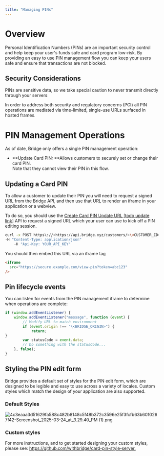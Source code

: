 ```yaml
---
title: "Managing PINs"
---
```


# **Overview**

Personal Identification Numbers (PINs) are an important security control and help keep your user's funds safe and card program low-risk. By providing an easy to use PIN management flow you can keep your users safe and ensure that transactions are not blocked.

## **Security Considerations**

PINs are sensitive data, so we take special caution to never transmit directly through your servers

In order to address both security and regulatory concerns (PCI) all PIN operations are mediated via time-limited, single-use URLs surfaced in hosted frames.

# **PIN Management Operations**

As of date, Bridge only offers a single PIN management operation:

- **Update Card PIN: **Allows customers to securely set or change their card PIN.\
  Note that they cannot view their PIN in this flow.

## **Updating a Card PIN**

To allow a customer to update their PIN you will need to request a signed URL from the Bridge API, and then use that URL to render an iframe in your application or a webview.

To do so, you should use the [<u>Create Card PIN Update URL</u>](https://apidocs.bridge.xyz/reference/post_customers-customerid-card-accounts-cardaccountid-pin)<u> [todo update link]</u> API to request a signed URL which your user can use to kick off a PIN editing session.

```bash
curl -x POST https\://<https://api.bridge.xyz/customers/>\<CUSTOMER_ID>/card_accounts/\<CARD_ACCOUNT_ID>/pin  
-H "Content-Type: application/json"  
 	-H "Api-Key: YOUR_API_KEY"
```

You should then embed this URL via an iframe tag

```html
<iframe 
  src="https://secure.example.com/view-pin?token=abc123"
/>
```

## **Pin lifecycle events**

You can listen for events from the PIN management iframe to determine when operations are complete:

```javascript
if (window.addEventListener) {  
	window.addEventListener("message", function (event) {  
    	// Modify URL to match environment  
    	if (event.origin !== "\<BRIDGE_ORIGIN>") {  
        	return;  
}  
    	var statusCode = event.data;  
    	// Do something with the statusCode...  
	}, false);  
}
```

## **Styling the PIN edit form**

Bridge provides a default set of styles for the PIN edit form, which are designed to be legible and easy to use across a variety of locales. Custom styles which match the design of your application are also supported.

### **Default Styles**

![4c3eaaa3d51629fa588c482b8148c5f48b372c3596e25f3fcfb63b6010297f42-Screenshot_2025-03-24_at_3.29.40_PM (1).png](/images/4c3eaaa3d51629fa588c482b8148c5f48b372c3596e25f3fcfb63b6010297f42-Screenshot_2025-03-24_at_3.29.40_PM\(1\).png)

### **Custom styles**

For more instructions, and to get started designing your custom styles, please see: [<u>https://github.com/withbridge/card-pin-style-server</u>](https://github.com/withbridge/card-pin-style-server)<u>.</u>